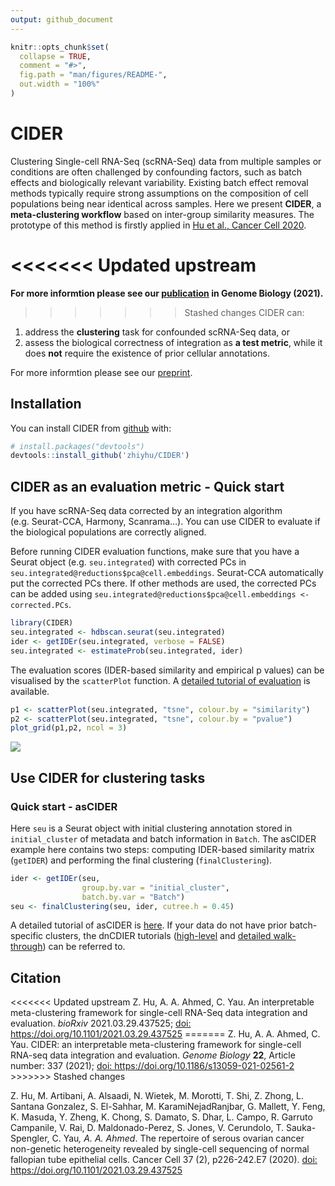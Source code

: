 ```yaml
---
output: github_document
---
```


<!-- README.md is generated from README.Rmd. Please edit that file -->

```r
knitr::opts_chunk$set(
  collapse = TRUE,
  comment = "#>",
  fig.path = "man/figures/README-",
  out.width = "100%"
)
```

# CIDER

<!-- badges: start -->
<!-- badges: end -->

Clustering Single-cell RNA-Seq (scRNA-Seq) data from multiple samples or conditions are often challenged by confounding factors, such as batch effects and biologically relevant variability. Existing batch effect removal methods typically require strong assumptions on the composition of cell populations being near identical across samples. Here we present **CIDER**, a **meta-clustering workflow** based on inter-group similarity measures. The prototype of this method is firstly applied in [Hu et al., Cancer Cell 2020](https://www.sciencedirect.com/science/article/pii/S1535610820300428).

<<<<<<< Updated upstream
=======
**For more informtion please see our [publication](https://genomebiology.biomedcentral.com/articles/10.1186/s13059-021-02561-2) in Genome Biology (2021).** 


>>>>>>> Stashed changes
CIDER can:

1. address the **clustering** task for confounded scRNA-Seq data, or
1. assess the biological correctness of integration as **a test metric**, while it does **not** require the existence of prior cellular annotations.

For more informtion please see our [preprint](https://doi.org/10.1101/2021.03.29.437525).


## Installation

You can install CIDER from [github](https://github.com/zhiyhu/CIDER/) with:

``` r
# install.packages("devtools")
devtools::install_github('zhiyhu/CIDER')
```

## CIDER as an evaluation metric - Quick start

If you have scRNA-Seq data corrected by an integration algorithm (e.g. Seurat-CCA, Harmony, Scanrama...). You can use CIDER to evaluate if the biological populations are correctly aligned.

Before running CIDER evaluation functions, make sure that you have a Seurat object (e.g. `seu.integrated`) with corrected PCs in `seu.integrated@reductions$pca@cell.embeddings`. Seurat-CCA automatically put the corrected PCs there. If other methods are used, the corrected PCs can be added using `seu.integrated@reductions$pca@cell.embeddings <- corrected.PCs`.

```r
library(CIDER)
seu.integrated <- hdbscan.seurat(seu.integrated)
ider <- getIDEr(seu.integrated, verbose = FALSE)
seu.integrated <- estimateProb(seu.integrated, ider)
```

The evaluation scores (IDER-based similarity and empirical p values) can be visualised by the `scatterPlot` function. A [detailed tutorial of evaluation](https://zhiyhu.github.io/CIDER/articles/evaluation.html) is available.

```r
p1 <- scatterPlot(seu.integrated, "tsne", colour.by = "similarity")
p2 <- scatterPlot(seu.integrated, "tsne", colour.by = "pvalue") 
plot_grid(p1,p2, ncol = 3)
```
![](man/figures/evaluation_scatterplot.png)


## Use CIDER for clustering tasks

<!--- ![](man/figures/clustering_diagram.png)--->


### Quick start - asCIDER

Here `seu` is a Seurat object with initial clustering annotation stored in `initial_cluster` of metadata and batch information in `Batch`. The asCIDER example here contains two steps: computing IDER-based similarity matrix (`getIDER`) and performing the final clustering (`finalClustering`).

```r
ider <- getIDEr(seu, 
                group.by.var = "initial_cluster",
                batch.by.var = "Batch")
seu <- finalClustering(seu, ider, cutree.h = 0.45)
```

A detailed tutorial of asCIDER is [here](https://zhiyhu.github.io/CIDER/articles/asCIDER.html). If your data do not have prior batch-specific clusters, the dnCDIER tutorials ([high-level](https://zhiyhu.github.io/CIDER/articles/dnCIDER_highlevel.html) and [detailed walk-through](https://zhiyhu.github.io/CIDER/articles/dnCIDER.html)) can be referred to.

<!--- You'll still need to render `README.Rmd` regularly, to keep `README.md` up-to-date. `devtools::build_readme()` is handy for this. You could also use GitHub Actions to re-render `README.Rmd` every time you push. An example workflow can be found here: <https://github.com/r-lib/actions/tree/master/examples>.--->


## Citation

<<<<<<< Updated upstream
Z. Hu, A. A. Ahmed, C. Yau. An interpretable meta-clustering framework for single-cell RNA-Seq data integration and evaluation. *bioRxiv* 2021.03.29.437525; [doi: https://doi.org/10.1101/2021.03.29.437525](https://doi.org/10.1101/2021.03.29.437525)
=======
Z. Hu, A. A. Ahmed, C. Yau. CIDER: an interpretable meta-clustering framework for single-cell RNA-seq data integration and evaluation. *Genome Biology* **22**, Article number: 337 (2021); 
[doi: https://doi.org/10.1186/s13059-021-02561-2](https://genomebiology.biomedcentral.com/articles/10.1186/s13059-021-02561-2)
>>>>>>> Stashed changes

Z. Hu, M. Artibani, A. Alsaadi, N. Wietek, M. Morotti, T. Shi, Z. Zhong, L. Santana Gonzalez, S. El-Sahhar, M. KaramiNejadRanjbar, G. Mallett, Y. Feng, K. Masuda, Y. Zheng, K. Chong, S. Damato, S. Dhar, L. Campo, R. Garruto Campanile, V. Rai, D. Maldonado-Perez, S. Jones, V. Cerundolo, T. Sauka-Spengler, C. Yau*, A. A. Ahmed*. The repertoire of serous ovarian cancer non-genetic heterogeneity revealed by single-cell sequencing of normal fallopian tube epithelial cells. Cancer Cell 37 (2), p226-242.E7 (2020). [doi: https://doi.org/10.1101/2021.03.29.437525](https://www.sciencedirect.com/science/article/pii/S1535610820300428)

